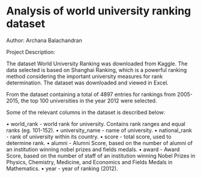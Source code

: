 # Analysis of world university ranking dataset
Author: Archana Balachandran


Project Description:

The dataset World University Ranking was downloaded from Kaggle. The data selected is based on Shanghai Ranking, which is a powerful ranking method considering the important university measures for rank determination. The dataset was downloaded and viewed in Excel. 
 
From the dataset containing a total of 4897 entries for rankings from 2005-2015, the top 100 universities in the year 2012 were selected. 

 
Some of the relevant columns in the dataset is described below:

•	world_rank - world rank for university. Contains rank ranges and equal ranks (eg. 101-152).
•	university_name - name of university.
•	national_rank - rank of university within its country.
•	score - total score, used to determine rank.
•	alumni - Alumni Score, based on the number of alumni of an institution winning nobel prizes and fields medals.
•	award - Award Score, based on the number of staff of an institution winning Nobel Prizes in Physics, Chemistry, Medicine, and Economics and Fields Medals in Mathematics.
•	year - year of ranking (2012).

